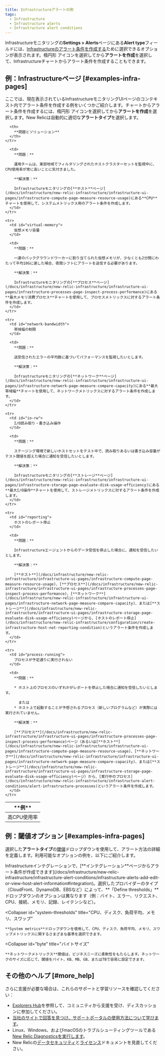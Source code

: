 ```yaml
---
title: Infrastructureアラートの例
tags:
  - Infrastructure
  - Infrastructure alerts
  - Infrastructure alert conditions
---
```


Infrastructureモニタリングの**Settings > Alerts**ページにある**Alert type**フィールドには、[Infrastructureのアラート条件を作成する](/docs/infrastructure/new-relic-infrastructure/infrastructure-alert-conditions/infrastructure-alerts-add-edit-or-view-host-alert-information)ために選択できるオプションが表示されます。楕円形 <Icon name="fe-more-horizontal"/>
アイコンを選択してから**アラートを作成**を選択して、Infrastructureチャートからアラート条件を作成することもできます。

## 例：Infrastructureページ [#examples-infra-pages]

ここでは、現在表示されているInfrastructureモニタリングUIページのコンテキスト内でアラート条件を作成する例をいくつかご紹介します。チャートからアラート条件を作成するには、楕円形 <Icon name="fe-more-horizontal"/>
アイコンを選択してから**アラートを作成**を選択します。New Relicは自動的に適切な**アラートタイプ**を選択します。

<Table>
  <thead>
    <tr>
      <th style={{ width: "200px" }}>
        **例**
      </th>

      <th>
        **問題とソリューション**
      </th>
    </tr>
  </thead>

  <tbody>
    <tr>
      <td id="cpu-usage">
        高CPU使用率
      </td>

      <td>
        **問題：**

        運用チームは、東部地域でフィルタリングされたホストクラスターセットを監視中に、CPU使用率が常に高いことに気付きました。

        **解決策：**

        Infrastructureモニタリングの[**ホスト**ページ](/docs/infrastructure/new-relic-infrastructure/infrastructure-ui-pages/infrastructure-compute-page-measure-resource-usage)にある**CPU**チャートを使用して、システムメトリックス用のアラート条件を作成します。
      </td>
    </tr>

    <tr>
      <td id="virtual-memory">
        仮想メモリ容量
      </td>

      <td>
        **問題：**

        一連のバックグラウンドワーカーに割り当てられた仮想メモリが、少なくとも2分間にわたって平均10Gに達した場合、夜間シフトにアラートを送信する必要があります。

        **解決策：**

        Infrastructureモニタリングの[**プロセス**ページ](/docs/infrastructure/new-relic-infrastructure/infrastructure-ui-pages/infrastructure-processes-page-inspect-process-performance)にある**最大メモリ消費プロセス**チャートを使用して、プロセスメトリックスに対するアラート条件を作成します。
      </td>
    </tr>

    <tr>
      <td id="network-bandwidth">
        帯域幅の制限
      </td>

      <td>
        **問題：**

        送受信されたエラーの平均数に基づいてパフォーマンスを監視したいとします。

        **解決策：**

        Infrastructureモニタリングの[**ネットワーク**ページ](/docs/infrastructure/new-relic-infrastructure/infrastructure-ui-pages/infrastructure-network-page-measure-compare-capacity)にある**最大帯域幅**チャートを使用して、ネットワークメトリックスに対するアラート条件を作成します。
      </td>
    </tr>

    <tr>
      <td id="io-rw">
        I/O読み取り・書き込み操作
      </td>

      <td>
        **問題：**

        ステージング環境で新しいホストセットをテスト中で、読み取りあるいは書き込み容量がテスト閾値を超えた場合に通知を受信したいとします。

        **解決策：**

        Infrastructureモニタリングの[**ストレージ**ページ](/docs/infrastructure/new-relic-infrastructure/infrastructure-ui-pages/infrastructure-storage-page-evaluate-disk-usage-efficiency)にある**最大I/O操作**チャートを使用して、ストレージメトリックスに対するアラート条件を作成します。
      </td>
    </tr>

    <tr>
      <td id="reporting">
        ホストのレポート停止
      </td>

      <td>
        **問題：**

        Infrastructureエージェントからのデータ受信を停止した場合に、通知を受信したいとします。

        **解決策：**

        [**ホスト**](/docs/infrastructure/new-relic-infrastructure/infrastructure-ui-pages/infrastructure-compute-page-measure-resource-usage)、[**プロセス**](/docs/infrastructure/new-relic-infrastructure/infrastructure-ui-pages/infrastructure-processes-page-inspect-process-performance)、[**ネットワーク**](/docs/infrastructure/new-relic-infrastructure/infrastructure-ui-pages/infrastructure-network-page-measure-compare-capacity)、または[**ストレージ**](/docs/infrastructure/new-relic-infrastructure/infrastructure-ui-pages/infrastructure-storage-page-evaluate-disk-usage-efficiency)ページから、[ホストのレポート停止](/docs/infrastructure/new-relic-infrastructure/configuration/create-infrastructure-host-not-reporting-condition)というアラート条件を作成します。
      </td>
    </tr>

    <tr>
      <td id="process-running">
        プロセスが予定通りに実行されない
      </td>

      <td>
        **問題：**

        * ホスト上のプロセスのいずれかがレポートを停止した場合に通知を受信したいとします。

          または
        * ホスト上で起動することが予想されるプロセス（新しいプログラムなど）が実際には実行されていません。

        **解決策：**

        [**プロセス**](/docs/infrastructure/new-relic-infrastructure/infrastructure-ui-pages/infrastructure-processes-page-inspect-process-performance)ページ（あるいは[**ホスト**](/docs/infrastructure/new-relic-infrastructure/infrastructure-ui-pages/infrastructure-compute-page-measure-resource-usage)、[**ネットワーク**](/docs/infrastructure/new-relic-infrastructure/infrastructure-ui-pages/infrastructure-network-page-measure-compare-capacity)、または[**ストレージ**](/docs/infrastructure/new-relic-infrastructure/infrastructure-ui-pages/infrastructure-storage-page-evaluate-disk-usage-efficiency)ページ）から、[実行中のプロセス](/docs/infrastructure/new-relic-infrastructure/infrastructure-alert-conditions/alert-infrastructure-processes)というアラート条件を作成します。
      </td>
    </tr>
  </tbody>
</Table>

## 例：閾値オプション [#examples-infra-pages]

選択した**アラートタイプ**の[閾値](/docs/alerts/new-relic-alerts/getting-started/alerts-glossary#alert-threshold)ドロップダウンを使用して、アラート方法の詳細を定義します。利用可能なオプションの例を、以下にご紹介します。

<CollapserGroup>
  <Collapser
    id="integrations"
    title="インテグレーションプロバイダー"
  >
    Infrastructureインテグレーションで、[**インテグレーション**ページからアラート条件が作成できます](/docs/infrastructure/new-relic-infrastructure/infrastructure-alert-conditions/infrastructure-alerts-add-edit-or-view-host-alert-information#integration)。選択したプロバイダーのタイプ（CloudFront、DynamoDB、EBSなど）によって、**「Define thresholds」**ドロップダウンのオプションは異なります（例：バイト、エラー、リクエスト、CPU、接続、メモリ、記録、レイテンシなど）。
  </Collapser>

  <Collapser
    id="system-thresholds"
    title="CPU、ディスク、負荷平均、メモリ、スワップ"
  >
    **System metrics**ドロップダウンを使用して、CPU、ディスク、負荷平均、メモリ、スワップメトリックスに関するさまざまな基準を選択できます。
  </Collapser>

  <Collapser
    id="byte"
    title="バイトサイズ"
  >
    **ネットワークメトリックス**閾値は、ビジネスニーズに柔軟性をもたらします。ネットワークのサイズに応じて、閾値をバイト、KB、MB、GB、またはTBで容易に設定できます。
  </Collapser>
</CollapserGroup>

## その他のヘルプ [#more_help]

さらに支援が必要な場合は、これらのサポートと学習リソースを確認してください：

* [Explorers Hub](https://discuss.newrelic.com/)を参照して、コミュニティから支援を受け、ディスカッションに参加してください。
* [当社のサイトで回答を見つけ、サポートポータルの使用方法について学びます](/docs/using-new-relic/welcome-new-relic/get-started/find-help-use-support-portal)。
* Linux、Windows、およびmacOSのトラブルシューティングツールである[New Relic Diagnosticsを実行します](/docs/using-new-relic/cross-product-functions/troubleshooting/new-relic-diagnostics)。
* New Relicの[データセキュリティ](/docs/security)と[ライセンス](/docs/licenses)ドキュメントを見直してください。
